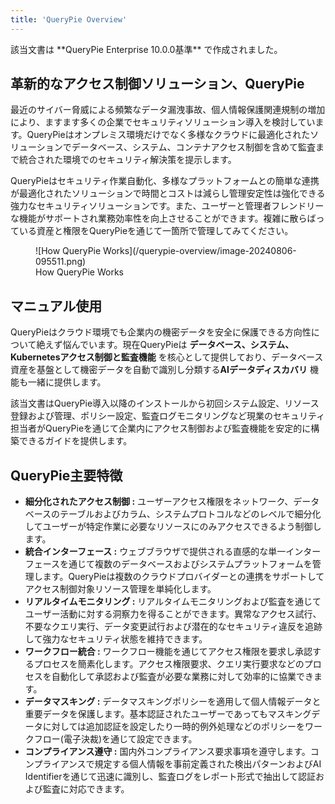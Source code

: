```yaml
---
title: 'QueryPie Overview'
---
```



<Callout type="info">
該当文書は  **QueryPie Enterprise 10.0.0基準** で作成されました。
</Callout>

## 革新的なアクセス制御ソリューション、QueryPie

最近のサイバー脅威による頻繁なデータ漏洩事故、個人情報保護関連規制の増加により、ますます多くの企業でセキュリティソリューション導入を検討しています。QueryPieはオンプレミス環境だけでなく多様なクラウドに最適化されたソリューションでデータベース、システム、コンテナアクセス制御を含めて監査まで統合された環境でのセキュリティ解決策を提示します。

QueryPieはセキュリティ作業自動化、多様なプラットフォームとの簡単な連携が最適化されたソリューションで時間とコストは減らし管理安定性は強化できる強力なセキュリティソリューションです。また、ユーザーと管理者フレンドリーな機能がサポートされ業務効率性を向上させることができます。複雑に散らばっている資産と権限をQueryPieを通じて一箇所で管理してみてください。

<figure data-layout="center" data-align="center">
![How QueryPie Works](/querypie-overview/image-20240806-095511.png)
<figcaption>
How QueryPie Works
</figcaption>
</figure>


## マニュアル使用

QueryPieはクラウド環境でも企業内の機密データを安全に保護できる方向性について絶えず悩んでいます。現在QueryPieは  **データベース、システム、Kubernetesアクセス制御と監査機能** を核心として提供しており、データベース資産を基盤として機密データを自動で識別し分類する**AIデータディスカバリ** 機能も一緒に提供します。

該当文書はQueryPie導入以降のインストールから初回システム設定、リソース登録および管理、ポリシー設定、監査ログモニタリングなど現業のセキュリティ担当者がQueryPieを通じて企業内にアクセス制御および監査機能を安定的に構築できるガイドを提供します。


## QueryPie主要特徴

*  **細分化されたアクセス制御 :** ユーザーアクセス権限をネットワーク、データベースのテーブルおよびカラム、システムプロトコルなどのレベルで細分化してユーザーが特定作業に必要なリソースにのみアクセスできるよう制御します。
*  **統合インターフェース :**  ウェブブラウザで提供される直感的な単一インターフェースを通じて複数のデータベースおよびシステムプラットフォームを管理します。QueryPieは複数のクラウドプロバイダーとの連携をサポートしてアクセス制御対象リソース管理を単純化します。
*  **リアルタイムモニタリング :**  リアルタイムモニタリングおよび監査を通じてユーザー活動に対する洞察力を得ることができます。異常なアクセス試行、不要なクエリ実行、データ変更試行および潜在的なセキュリティ違反を追跡して強力なセキュリティ状態を維持できます。
*  **ワークフロー統合 :**  ワークフロー機能を通じてアクセス権限を要求し承認するプロセスを簡素化します。アクセス権限要求、クエリ実行要求などのプロセスを自動化して承認および監査が必要な業務に対して効率的に協業できます。
*  **データマスキング :**  データマスキングポリシーを適用して個人情報データと重要データを保護します。基本認証されたユーザーであってもマスキングデータに対しては追加認証を設定したり一時的例外処理などのポリシーをワークフロー(電子決裁)を通じて設定できます。
*  **コンプライアンス遵守 :**  国内外コンプライアンス要求事項を遵守します。コンプライアンスで規定する個人情報を事前定義された検出パターンおよびAI Identifierを通じて迅速に識別し、監査ログをレポート形式で抽出して認証および監査に対応できます。 


